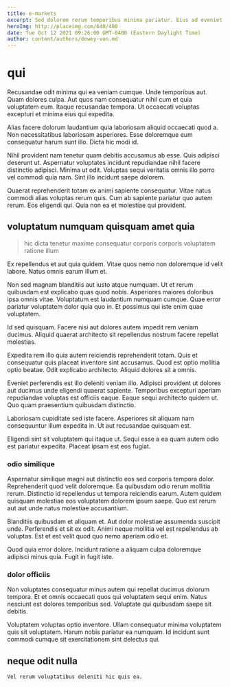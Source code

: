 ```yaml
---
title: e-markets
excerpt: Sed dolorem rerum temporibus minima pariatur. Eius ad eveniet voluptatem officiis sunt. Aut rerum eos dicta architecto tempora velit quia odio ducimus. Voluptatem in quas necessitatibus. Accusamus repellat et modi asperiores aperiam voluptas numquam.
heroImg: http://placeimg.com/640/480
date: Tue Oct 12 2021 09:26:00 GMT-0400 (Eastern Daylight Time)
author: content/authors/dewey-von.md
---
```

# qui

Recusandae odit minima qui ea veniam cumque. Unde temporibus aut. Quam dolores culpa. Aut quos nam consequatur nihil cum et quia voluptatem eum. Itaque recusandae tempora. Ut occaecati voluptas excepturi et minima eius qui expedita.
  
Alias facere dolorum laudantium quia laboriosam aliquid occaecati quod a. Non necessitatibus laboriosam asperiores. Esse doloremque eum consequatur harum sunt illo. Dicta hic modi id.
  
Nihil provident nam tenetur quam debitis accusamus ab esse. Quis adipisci deserunt ut. Aspernatur voluptates incidunt repudiandae nihil facere distinctio adipisci. Minima ut odit. Voluptas sequi veritatis omnis illo porro vel commodi quia nam. Sint illo incidunt saepe dolorem.
  
Quaerat reprehenderit totam ex animi sapiente consequatur. Vitae natus commodi alias voluptas rerum quis. Cum ab sapiente pariatur quo autem rerum. Eos eligendi qui. Quia non ea et molestiae qui provident.

## voluptatum numquam quisquam amet quia

> hic dicta tenetur maxime consequatur corporis corporis voluptatem ratione illum

Ex repellendus et aut quia quidem. Vitae quos nemo non doloremque id velit labore. Natus omnis earum illum et.
  
Non sed magnam blanditiis aut iusto atque numquam. Ut et rerum quibusdam est explicabo quas quod nobis. Asperiores maiores doloribus ipsa omnis vitae. Voluptatum est laudantium numquam cumque. Quae error pariatur voluptatem dolor quia quo in. Et possimus qui iste enim quae voluptatem.
  
Id sed quisquam. Facere nisi aut dolores autem impedit rem veniam ducimus. Aliquid quaerat architecto sit repellendus nostrum facere repellat molestias.
  
Expedita rem illo quia autem reiciendis reprehenderit totam. Quis et consequatur quis placeat inventore sint accusamus. Quod est optio mollitia optio beatae. Odit explicabo architecto. Aliquid dolores sit a omnis.
  
Eveniet perferendis est illo deleniti veniam illo. Adipisci provident ut dolores aut ducimus unde eligendi quaerat sapiente. Temporibus excepturi aperiam repudiandae voluptas est officiis eaque. Eaque sequi architecto quidem ut. Quo quam praesentium quibusdam distinctio.
  
Laboriosam cupiditate sed iste facere. Asperiores sit aliquam nam consequuntur illum expedita in. Ut aut recusandae quisquam est.
  
Eligendi sint sit voluptatem qui itaque ut. Sequi esse a ea quam autem odio est pariatur expedita. Placeat ipsam est eos fugiat.

### odio similique

Aspernatur similique magni aut distinctio eos sed corporis tempora dolor. Reprehenderit quod velit doloremque. Ea quibusdam odio rerum mollitia rerum. Distinctio id repellendus ut tempora reiciendis earum. Autem quidem quisquam molestiae eos voluptatem dolorem ipsum saepe. Quo est rerum aut aut unde natus molestiae accusantium.
  
Blanditiis quibusdam et aliquam et. Aut dolor molestiae assumenda suscipit unde. Perferendis et sit ex odit. Animi neque mollitia vel est repellendus ab voluptas. Est et est velit quod quo nemo aperiam odio et.
  
Quod quia error dolore. Incidunt ratione a aliquam culpa doloremque adipisci minus quia. Fugit in fugit iste.

### dolor officiis

Non voluptates consequatur minus autem qui repellat ducimus dolorum tempora. Et et omnis occaecati quos qui voluptatem sequi enim. Natus nesciunt est dolores temporibus sed. Voluptate qui quibusdam saepe sit debitis.
  
Voluptatem voluptas optio inventore. Ullam consequatur minima voluptatem quis sit voluptatem. Harum nobis pariatur ea numquam. Id incidunt sunt commodi cumque sit exercitationem sint delectus qui.

## neque odit nulla

```text
Vel rerum voluptatibus deleniti hic quis ea.
```

